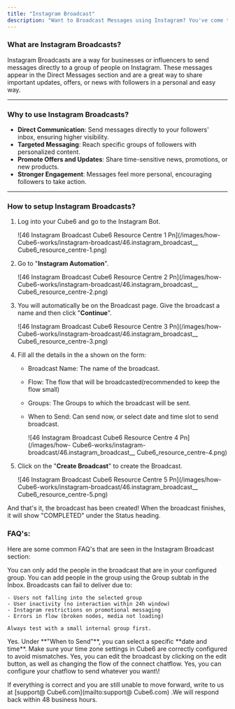 ```yaml
---
title: "Instagram Broadcast"
description: "Want to Broadcast Messages using Instagram? You've come to the right spot."
---
```


### **What are Instagram Broadcasts?**

Instagram Broadcasts are a way for businesses or influencers to send messages directly to a group of people on Instagram. These messages appear in the Direct Messages section and are a great way to share important updates, offers, or news with followers in a personal and easy way.

---

### **Why to use Instagram Broadcasts?**

- **Direct Communication**: Send messages directly to your followers' inbox, ensuring higher visibility.
- **Targeted Messaging**: Reach specific groups of followers with personalized content.
- **Promote Offers and Updates**: Share time-sensitive news, promotions, or new products.
- **Stronger Engagement**: Messages feel more personal, encouraging followers to take action.

---

### **How to setup Instagram Broadcasts?**

1. Log into your  Cube6 and go to the Instagram Bot.

   ![46 Instagram Broadcast  Cube6 Resource Centre 1 Pn](/images/how- Cube6-works/instagram-broadcast/46.instagram_broadcast__ Cube6_resource_centre-1.png)
2. Go to "**Instagram Automation**".

   ![46 Instagram Broadcast  Cube6 Resource Centre 2 Pn](/images/how- Cube6-works/instagram-broadcast/46.instagram_broadcast__ Cube6_resource_centre-2.png)
3. You will automatically be on the Broadcast page. Give the broadcast a name and then click "**Continue**".

   ![46 Instagram Broadcast  Cube6 Resource Centre 3 Pn](/images/how- Cube6-works/instagram-broadcast/46.instagram_broadcast__ Cube6_resource_centre-3.png)
4. Fill all the details in the a shown on the form:
   - Broadcast Name: The name of the broadcast.
   - Flow: The flow that will be broadcasted(recommended to keep the flow small)
   - Groups: The Groups to which the broadcast will be sent.
   - When to Send: Can send now, or select date and time slot to send broadcast.

     ![46 Instagram Broadcast  Cube6 Resource Centre 4 Pn](/images/how- Cube6-works/instagram-broadcast/46.instagram_broadcast__ Cube6_resource_centre-4.png)
5. Click on the "**Create Broadcast**" to create the Broadcast.

   ![46 Instagram Broadcast  Cube6 Resource Centre 5 Pn](/images/how- Cube6-works/instagram-broadcast/46.instagram_broadcast__ Cube6_resource_centre-5.png)

And that's it, the broadcast has been created\! When the broadcast finishes, it will show "COMPLETED" under the Status heading.

### **FAQ's:**

Here are some common FAQ's that are seen in the Instagram Broadcast section:

<AccordionGroup>
  <Accordion title="Can I send a broadcast to all my followers?">
    You can only add the people in the broadcast that are in your configured group. You can add people in the group using the Group subtab in the Inbox.
  </Accordion>
  <Accordion title="Why is my broadcast not being delivered to some users?">
    Broadcasts can fail to deliver due to:

    - Users not falling into the selected group
    - User inactivity (no interaction within 24h window)
    - Instagram restrictions on promotional messaging
    - Errors in flow (broken nodes, media not loading)

    Always test with a small internal group first.
  </Accordion>
  <Accordion title="Can I schedule a bradcast to a later time?">
    Yes. Under **"When to Send"**, you can select a specific **date and time**. Make sure your time zone settings in  Cube6 are correctly configured to avoid mismatches.
  </Accordion>
  <Accordion title="Can I edit broadcast after creating it?">
    Yes, you can edit the broadcast by clicking on the edit button, as well as changing the flow of the connect chatflow.
  </Accordion>
  <Accordion title="Can I send broadcasts with images, buttons and carousels?">
    Yes, you can configure your chatflow to send whatever you want\!
  </Accordion>
</AccordionGroup>

If everything is correct and you are still unable to move forward, write to us at  [support@ Cube6.com](mailto:support@ Cube6.com) .We will respond back within 48 business hours.